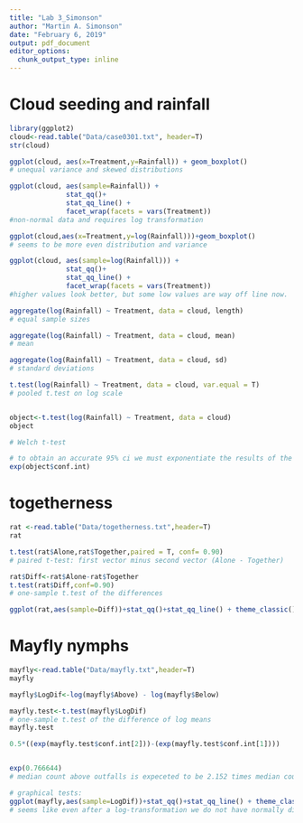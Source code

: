 ```yaml
---
title: "Lab 3_Simonson"
author: "Martin A. Simonson"
date: "February 6, 2019"
output: pdf_document
editor_options: 
  chunk_output_type: inline
---
```


# Cloud seeding and rainfall

```r
library(ggplot2)
cloud<-read.table("Data/case0301.txt", header=T)
str(cloud)

ggplot(cloud, aes(x=Treatment,y=Rainfall)) + geom_boxplot()
# unequal variance and skewed distributions

ggplot(cloud, aes(sample=Rainfall)) + 
              stat_qq()+
              stat_qq_line() + 
              facet_wrap(facets = vars(Treatment))
#non-normal data and requires log transformation

ggplot(cloud,aes(x=Treatment,y=log(Rainfall)))+geom_boxplot()
# seems to be more even distribution and variance

ggplot(cloud, aes(sample=log(Rainfall))) + 
              stat_qq()+
              stat_qq_line() + 
              facet_wrap(facets = vars(Treatment))
#higher values look better, but some low values are way off line now.

aggregate(log(Rainfall) ~ Treatment, data = cloud, length)
# equal sample sizes

aggregate(log(Rainfall) ~ Treatment, data = cloud, mean)
# mean

aggregate(log(Rainfall) ~ Treatment, data = cloud, sd)
# standard deviations

t.test(log(Rainfall) ~ Treatment, data = cloud, var.equal = T)
# pooled t.test on log scale


object<-t.test(log(Rainfall) ~ Treatment, data = cloud)
object

# Welch t-test

# to obtain an accurate 95% ci we must exponentiate the results of the t-test
exp(object$conf.int)
```

# togetherness

```r
rat <-read.table("Data/togetherness.txt",header=T)
rat

t.test(rat$Alone,rat$Together,paired = T, conf= 0.90)
# paired t-test: first vector minus second vector (Alone - Together)

rat$Diff<-rat$Alone-rat$Together
t.test(rat$Diff,conf=0.90)
# one-sample t.test of the differences

ggplot(rat,aes(sample=Diff))+stat_qq()+stat_qq_line() + theme_classic()
```

# Mayfly nymphs

```r
mayfly<-read.table("Data/mayfly.txt",header=T)
mayfly

mayfly$LogDif<-log(mayfly$Above) - log(mayfly$Below)

mayfly.test<-t.test(mayfly$LogDif)
# one-sample t.test of the difference of log means
mayfly.test

0.5*((exp(mayfly.test$conf.int[2]))-(exp(mayfly.test$conf.int[1])))


exp(0.766644)
# median count above outfalls is expeceted to be 2.152 times median count below outfalls.

# graphical tests:
ggplot(mayfly,aes(sample=LogDif))+stat_qq()+stat_qq_line() + theme_classic()
# seems like even after a log-transformation we do not have normally distributed data

```

